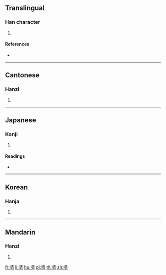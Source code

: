 ==Translingual==

===Han character===
{{Han char|rn=30|rad=口|as=12|sn=15|four=65086|canj=RLMC|ids=⿰口貴}}

# {{defn|Han|sort=口12}}

====References====
* {{Han ref|kx=0207.090|dkj=04255|dj=0430.070|hdz=10683.070|uh=5633|ud=22067|bh=E542|bd=58690}}

----

==Cantonese==

===Hanzi===
{{yue-hanzi|jyut=[[kwaai3]]|y=kwaai3}}

# {{defn|lang=yue|sort=口12}}

----

==Japanese==

===Kanji===
{{ja-kanji|grade=|rs=口12}}

# {{defn|lang=ja|sort=口12}}

====Readings====
* {{ja-readings|on=[[き]] (ki), [[け]] (ke)|kun=[[あわれむ]] (awaremu), [[そしる]] (soshiru), [[ためいきする]] (tameikisuru)}}

----

==Korean==

===Hanja===
{{ko-hanja|hangeul=괴|rv=goe|mr=koe}}

# {{defn|lang=ko|sort=口12}}

----

==Mandarin==

===Hanzi===
{{cmn-hanzi|pin=[[kuì]] ([[kui4]]), [[xī]] ([[xi1]])|wg=k'uei<sup>4</sup>, hsi<sup>1</sup>}}

# {{defn|lang=cmn|sort=口12}}

[[fr:嘳]]
[[li:嘳]]
[[hu:嘳]]
[[pl:嘳]]
[[th:嘳]]
[[zh:嘳]]